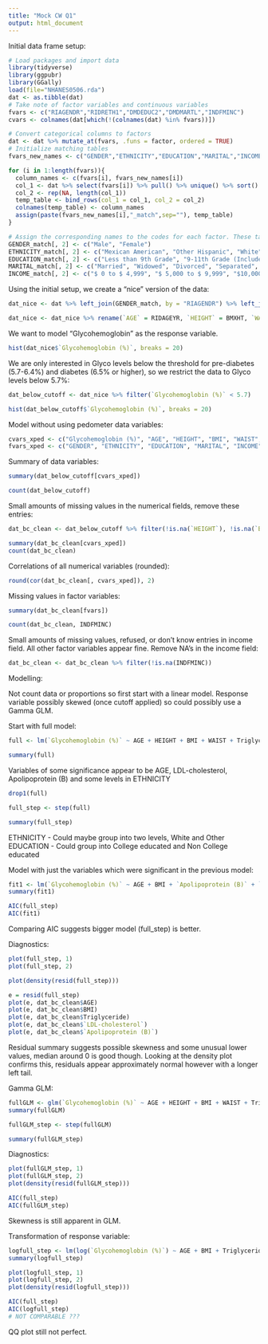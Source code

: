 ---
title: "Mock CW Q1"
output: html_document
---

Initial data frame setup:

```{r, echo=FALSE}
# Load packages and import data
library(tidyverse)
library(ggpubr)
library(GGally)
load(file="NHANES0506.rda")
dat <- as.tibble(dat)
# Take note of factor variables and continuous variables
fvars <- c("RIAGENDR","RIDRETH1","DMDEDUC2","DMDMARTL","INDFMINC")
cvars <- colnames(dat[which(!(colnames(dat) %in% fvars))])

# Convert categorical columns to factors
dat <- dat %>% mutate_at(fvars, .funs = factor, ordered = TRUE)
# Initialize matching tables
fvars_new_names <- c("GENDER","ETHNICITY","EDUCATION","MARITAL","INCOME")

for (i in 1:length(fvars)){
  column_names <- c(fvars[i], fvars_new_names[i])
  col_1 <- dat %>% select(fvars[i]) %>% pull() %>% unique() %>% sort()
  col_2 <- rep(NA, length(col_1))
  temp_table <- bind_rows(col_1 = col_1, col_2 = col_2)
  colnames(temp_table) <- column_names
  assign(paste(fvars_new_names[i],"_match",sep=""), temp_table)
}

# Assign the corresponding names to the codes for each factor. These tables can be used to match factor codes to their value descriptions, when needed.
GENDER_match[, 2] <- c("Male", "Female")
ETHNICITY_match[, 2] <- c("Mexican American", "Other Hispanic", "White", "Black", "Other")
EDUCATION_match[, 2] <- c("Less than 9th Grade", "9-11th Grade (Includes 12th grade with no diploma)", "High School Grad/GED or Equivalent", "Some College or AA degree", "College Graduate or above")
MARITAL_match[, 2] <- c("Married", "Widowed", "Divorced", "Separated", "Never married", "Living with partner")
INCOME_match[, 2] <- c("$ 0 to $ 4,999", "$ 5,000 to $ 9,999", "$10,000 to $14,999", "$15,000 to $19,999", "$20,000 to $24,999", "$25,000 to $34,999", "$35,000 to $44,999", "$45,000 to $54,999", "$55,000 to $64,999", "$65,000 to $74,999", "$75,000 and Over", "Over $20,000", "Under $20,000", "Refused", "Don't know")
```


Using the initial setup, we create a "nice" version of the data:

```{r}
dat_nice <- dat %>% left_join(GENDER_match, by = "RIAGENDR") %>% left_join(ETHNICITY_match, by = "RIDRETH1") %>% left_join(EDUCATION_match, by = "DMDEDUC2") %>% left_join(MARITAL_match, by = "DMDMARTL") %>% left_join(INCOME_match, by = "INDFMINC") %>% rename(`Glycohemoglobin (%)` = LBXGH)
```

```{r}
dat_nice <- dat_nice %>% rename(`AGE` = RIDAGEYR, `HEIGHT` = BMXHT, `WAIST` = BMXWAIST, `BMI` = BMXBMI, `Triglyceride` = LBXTR, `LDL-cholesterol` = LBDLDL, `Apolipoprotein (B)` = LBXAPB)
```


We want to model "Glycohemoglobin" as the response variable.

```{r}
hist(dat_nice$`Glycohemoglobin (%)`, breaks = 20)
```

We are only interested in Glyco levels below the threshold for pre-diabetes (5.7-6.4%) and diabetes (6.5% or higher), so we restrict the data to Glyco levels below 5.7%:

```{r}
dat_below_cutoff <- dat_nice %>% filter(`Glycohemoglobin (%)` < 5.7)
```

```{r}
hist(dat_below_cutoff$`Glycohemoglobin (%)`, breaks = 20)
```


Model without using pedometer data variables:

```{r}
cvars_xped <- c("Glycohemoglobin (%)", "AGE", "HEIGHT", "BMI", "WAIST", "Triglyceride", "LDL-cholesterol", "Apolipoprotein (B)")
fvars_xped <- c("GENDER", "ETHNICITY", "EDUCATION", "MARITAL", "INCOME") 
```

Summary of data variables:

```{r}
summary(dat_below_cutoff[cvars_xped])
```

```{r}
count(dat_below_cutoff)
```

Small amounts of missing values in the numerical fields, remove these entries:

```{r}
dat_bc_clean <- dat_below_cutoff %>% filter(!is.na(`HEIGHT`), !is.na(`BMI`), !is.na(`WAIST`), !is.na(`Triglyceride`), !is.na(`LDL-cholesterol`), !is.na(`Apolipoprotein (B)`))
```

```{r}
summary(dat_bc_clean[cvars_xped])
count(dat_bc_clean)
```


Correlations of all numerical variables (rounded):

```{r}
round(cor(dat_bc_clean[, cvars_xped]), 2)
```


Missing values in factor variables:

```{r}
summary(dat_bc_clean[fvars])
```

```{r}
count(dat_bc_clean, INDFMINC)
```

Small amounts of missing values, refused, or don't know entries in income field. All other factor variables appear fine. Remove NA's in the income field:

```{r}
dat_bc_clean <- dat_bc_clean %>% filter(!is.na(INDFMINC))
```


Modelling:

Not count data or proportions so first start with a linear model. Response variable possibly skewed (once cutoff applied) so could possibly use a Gamma GLM.

Start with full model:

```{r}
full <- lm(`Glycohemoglobin (%)` ~ AGE + HEIGHT + BMI + WAIST + Triglyceride + `LDL-cholesterol` + `Apolipoprotein (B)` + GENDER + ETHNICITY + EDUCATION + MARITAL + INCOME, dat_bc_clean)
```

```{r}
summary(full)
```

Variables of some significance appear to be AGE, LDL-cholesterol, Apolipoprotein (B) and some levels in ETHNICITY

```{r}
drop1(full)
```

```{r}
full_step <- step(full)
```

```{r}
summary(full_step)
```


ETHNICITY - Could maybe group into two levels, White and Other
EDUCATION - Could group into College educated and Non College educated

Model with just the variables which were significant in the previous model:

```{r}
fit1 <- lm(`Glycohemoglobin (%)` ~ AGE + BMI + `Apolipoprotein (B)` + `LDL-cholesterol` + ETHNICITY + EDUCATION, dat_bc_clean)
summary(fit1)
```

```{r}
AIC(full_step)
AIC(fit1)
```

Comparing AIC suggests bigger model (full_step) is better.


Diagnostics:

```{r}
plot(full_step, 1)
plot(full_step, 2)
```

```{r}
plot(density(resid(full_step)))
```

```{r}
e = resid(full_step)
plot(e, dat_bc_clean$AGE)
plot(e, dat_bc_clean$BMI)
plot(e, dat_bc_clean$Triglyceride)
plot(e, dat_bc_clean$`LDL-cholesterol`)
plot(e, dat_bc_clean$`Apolipoprotein (B)`)
```

Residual summary suggests possible skewness and some unusual lower values, median around 0 is good though. Looking at the density plot confirms this, residuals appear approximately normal however with a longer left tail.


Gamma GLM:

```{r}
fullGLM <- glm(`Glycohemoglobin (%)` ~ AGE + HEIGHT + BMI + WAIST + Triglyceride + `LDL-cholesterol` + `Apolipoprotein (B)` + GENDER + ETHNICITY + EDUCATION + MARITAL + INCOME, data = dat_bc_clean, family = Gamma(log))
summary(fullGLM)
```

```{r}
fullGLM_step <- step(fullGLM)
```

```{r}
summary(fullGLM_step)
```

Diagnostics:

```{r}
plot(fullGLM_step, 1)
plot(fullGLM_step, 2)
plot(density(resid(fullGLM_step)))
```

```{r}
AIC(full_step)
AIC(fullGLM_step)
```

Skewness is still apparent in GLM.



Transformation of response variable:

```{r}
logfull_step <- lm(log(`Glycohemoglobin (%)`) ~ AGE + BMI + Triglyceride + `LDL-cholesterol` + `Apolipoprotein (B)` + ETHNICITY + GENDER + EDUCATION, dat_bc_clean)
summary(logfull_step)
```

```{r}
plot(logfull_step, 1)
plot(logfull_step, 2)
plot(density(resid(logfull_step)))
```

```{r}
AIC(full_step)
AIC(logfull_step)
# NOT COMPARABLE ???
```

QQ plot still not perfect.




